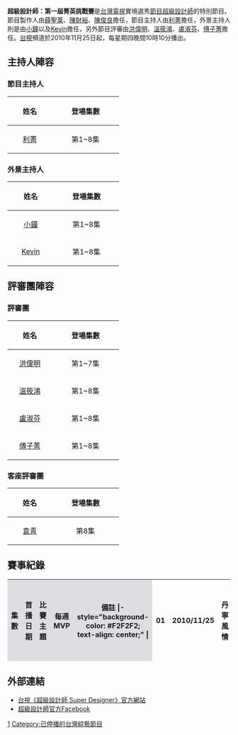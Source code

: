 {{multiple issues|
{{copyedit|time=2015-03-31T05:52:04+00:00}}
{{trivia|time=2015-03-31T05:52:04+00:00}}
}}
{{Infobox television
| show_name          = 超級設計師：第一屆菁英挑戰賽
| image              = Superdesign Ident 2010.jpg
| caption            = 超級設計師節目字樣
| format             = 服裝設計類選秀節目
| camera             = 
| picture_format     = 
| runtime            = 每集90分鐘（含[[廣告|廣告]]時間）
| creator            = [[臺灣電視公司|臺灣電視公司]]
| developer          = 
| director           = 
| presenter          = [[利菁|利菁]]、[[小鐘|小鐘]]、[[周士杰|Kevin]]
| starring           = [[洪偉明|洪偉明]]、[[溫筱鴻|溫筱鴻]]、[[盧淑芬|盧淑芬]]、[[傅子菁|傅子菁]]
| voices             = [[梁剛華|梁剛華]]
| producer           = [[薛聖棻|薛聖棻]]、[[陳財裕|陳財裕]]、[[陳俊良|陳俊良]]
| narrated           =
| country            = {{TWN}}
| network            = [[台視主頻道|台視主頻道]]
| first_run          = {{TWN}}
| first_aired        = 2010年11月25日
| last_aired         = 2011年1月13日
| num_episodes       = 
| website            = 
| imdb_id            =
| tv_com_id          = 
| 早於=[[超級設計師_(第二屆)|超級設計師 (第二屆)]] <br> [[超級設計師：第二屆菁英挑戰賽|超級設計師：第二屆菁英挑戰賽]]
| 晚於=[[超級設計師|超級設計師]]<br>[[超級設計師_(第一屆)|超級設計師 (第一屆)]] 
}}

'''超級設計師：第一屆菁英挑戰賽'''是[[台灣|台灣]][[台灣電視|電視]]實境選秀[[節目|節目]][[超級設計師|超級設計師]]的特別節目。節目製作人由[[薛聖棻|薛聖棻]]、[[陳財裕|陳財裕]]、[[陳俊良|陳俊良]]擔任，節目主持人由[[利菁|利菁]]擔任，外景主持人則是由[[小鐘|小鐘]]以及[[周士杰|Kevin]]擔任，另外節目評審由[[洪偉明|洪偉明]]、[[溫筱鴻|溫筱鴻]]、[[盧淑芬|盧淑芬]]、[[傅子菁|傅子菁]]擔任。[[臺灣電視公司|台視]]頻道於2010年11月25日起，每星期四晚間10時10分播出。

== 主持人陣容 ==
=== 節目主持人 ===
{| class="wikitable"
 |- bgcolor="#efefef"
!width="20%" |姓名
!width="30%" |登場集數
|-
|align="center"|[[利菁|利菁]]
|align="center"|第1~8集
|}
=== 外景主持人 ===
{| class="wikitable"
 |- bgcolor="#efefef"
!width="20%" |姓名
!width="30%" |登場集數
|-
|align="center"|[[小鐘|小鐘]]
|align="center"|第1~8集
|-
|align="center"|[[周士杰|Kevin]]
|align="center"|第1~8集
|}

== 評審團陣容 ==
=== 評審團 ===
{| class="wikitable"
 |- bgcolor="#efefef"
!width="20%" |姓名
!width="30%" |登場集數
|-
|align="center"|[[洪偉明|洪偉明]]
|align="center"|第1~7集
|-
|align="center"|[[溫筱鴻|溫筱鴻]]
|align="center"|第1~8集
|-
|align="center"|[[盧淑芬|盧淑芬]]
|align="center"|第1~8集
|-
|align="center"|[[傅子菁|傅子菁]]
|align="center"|第1~8集
|}
=== 客座評審團 ===
{| class="wikitable"
 |- bgcolor="#efefef"
!width="20%" |姓名
!width="30%" |登場集數
|-
|align="center"|[[袁青|袁青]]
|align="center"|第8集
|}

== 賽事紀錄 ==
{| class="wikitable" width="90%"
|-
!width="40" style="background-color: #DEDDE2"|集數
!width="80" style="background-color: #DEDDE2"|首播日期
!width="80" style="background-color: #DEDDE2"|比賽主題
!width="80" style="background-color: #DEDDE2"|每週MVP
!width="80" style="background-color: #DEDDE2"|備註
|- style="background-color: #F2F2F2; text-align: center;" |
| 01 || 2010/11/25 ||  丹寧風情  || 陳姿月 || －
|- style="background-color: #F2F2F2; text-align: center;" |
| 02 || 2010/12/02 ||  華麗風格  || 張祐豪 || －
|- style="background-color: #F2F2F2; text-align: center;" |
| 03 || 2010/12/09 ||  大女孩上班去  || 李嘉泉 || －
|- style="background-color: #F2F2F2; text-align: center;" |
| 04 || 2010/12/16 ||  男裝大改造  || 楊子興 || －
|- style="background-color: #F2F2F2; text-align: center;" |
| 05 || 2010/12/23 ||  主題派對  || 李嘉泉 || －
|- style="background-color: #F2F2F2; text-align: center;" |
| 06 || 2010/12/30 ||  福爾摩沙  || 白玉萱 || －
|- style="background-color: #F2F2F2; text-align: center;" |
| 07 || 2011/01/06 ||  向偶像致敬  || 李嘉泉 || －
|- style="background-color: #F2F2F2; text-align: center;" |
| 08 || 2011/01/13 ||  一衣多穿  || 李嘉泉、鄭佳弘 || －
|}

== 外部連結 ==
*[http://www.ttv.com.tw/drama10/SuperDesigner/index.htm 台視《超級設計師 Super Designer》官方網站]
*[http://www.facebook.com/superdesigner 超級設計師官方Facebook]

[[Category:超級設計師|1]]
[[Category:已停播的台灣綜藝節目|Category:已停播的台灣綜藝節目]]